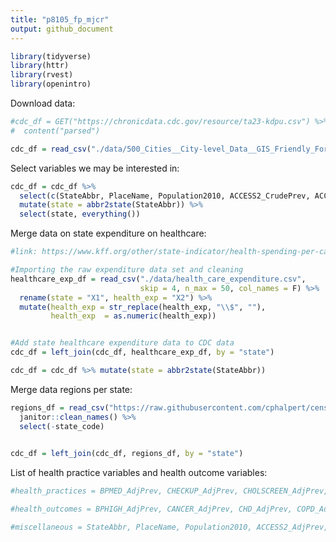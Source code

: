 ```yaml
---
title: "p8105_fp_mjcr"
output: github_document
---
```


```r

library(tidyverse)
library(httr)
library(rvest)
library(openintro)

```

Download data:

```r
#cdc_df = GET("https://chronicdata.cdc.gov/resource/ta23-kdpu.csv") %>%
#  content("parsed") 

cdc_df = read_csv("./data/500_Cities__City-level_Data__GIS_Friendly_Format___2016_release.csv")

```

Select variables we may be interested in:

```r

cdc_df = cdc_df %>%
  select(c(StateAbbr, PlaceName, Population2010, ACCESS2_CrudePrev, ACCESS2_AdjPrev, BPHIGH_CrudePrev, BPHIGH_AdjPrev, BPMED_CrudePrev, BPMED_AdjPrev, CANCER_CrudePrev, CANCER_AdjPrev, CHD_CrudePrev, CHD_AdjPrev, CHECKUP_CrudePrev, CHECKUP_AdjPrev, CHOLSCREEN_CrudePrev, CHOLSCREEN_AdjPrev, COLON_SCREEN_CrudePrev, COLON_SCREEN_AdjPrev, COPD_CrudePrev, COPD_AdjPrev, COREM_CrudePrev, COREM_AdjPrev, COREW_CrudePrev, COREW_AdjPrev, DENTAL_CrudePrev, DENTAL_AdjPrev, DIABETES_CrudePrev, DIABETES_AdjPrev, HIGHCHOL_CrudePrev, HIGHCHOL_AdjPrev, LPA_CrudePrev, LPA_AdjPrev, MAMMOUSE_CrudePrev, MAMMOUSE_AdjPrev, OBESITY_CrudePrev, OBESITY_AdjPrev, PAPTEST_CrudePrev, PAPTEST_AdjPrev, PHLTH_CrudePrev, PHLTH_AdjPrev, STROKE_CrudePrev, STROKE_AdjPrev, Geolocation)) %>% 
  mutate(state = abbr2state(StateAbbr)) %>%
  select(state, everything())

```

Merge data on state expenditure on healthcare:

```r
#link: https://www.kff.org/other/state-indicator/health-spending-per-capita/?currentTimeframe=0&sortModel=%7B%22colId%22:%22Location%22,%22sort%22:%22asc%22%7D

#Importing the raw expenditure data set and cleaning
healthcare_exp_df = read_csv("./data/health_care_expenditure.csv", 
                             skip = 4, n_max = 50, col_names = F) %>%
  rename(state = "X1", health_exp = "X2") %>%
  mutate(health_exp = str_replace(health_exp, "\\$", ""),
         health_exp  = as.numeric(health_exp))


#Add state healthcare expenditure data to CDC data
cdc_df = left_join(cdc_df, healthcare_exp_df, by = "state")

cdc_df = cdc_df %>% mutate(state = abbr2state(StateAbbr))

```


Merge data regions per state:

```r
regions_df = read_csv("https://raw.githubusercontent.com/cphalpert/census-regions/master/us%20census%20bureau%20regions%20and%20divisions.csv") %>%
  janitor::clean_names() %>%
  select(-state_code)
  

cdc_df = left_join(cdc_df, regions_df, by = "state")
```


List of health practice variables and health outcome variables:

```r
#health_practices = BPMED_AdjPrev, CHECKUP_AdjPrev, CHOLSCREEN_AdjPrev, COLON_SCREEN_AdjPrev, COREM_AdjPrev, COREW_AdjPrev, DENTAL_AdjPrev, LPA_AdjPrev, MAMMOUSE_AdjPrev, PAPTEST_AdjPrev

#health_outcomes = BPHIGH_AdjPrev, CANCER_AdjPrev, CHD_AdjPrev, COPD_AdjPrev, DIABETES_AdjPrev, HIGHCHOL_AdjPrev, OBESITY_AdjPrev, PHLTH_AdjPrev, STROKE_AdjPrev

#miscellaneous = StateAbbr, PlaceName, Population2010, ACCESS2_AdjPrev, Geolocation, state, health_exp, region, division
```








```r

```

